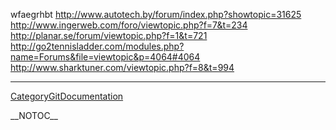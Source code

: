 wfaegrhbt http://www.autotech.by/forum/index.php?showtopic=31625 http://www.ingerweb.com/foro/viewtopic.php?f=7&t=234 http://planar.se/forum/viewtopic.php?f=1&t=721 http://go2tennisladder.com/modules.php?name=Forums&file=viewtopic&p=4064#4064
http://www.sharktuner.com/viewtopic.php?f=8&t=994
----
[[CategoryGitDocumentation]]

__NOTOC__
